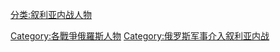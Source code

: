 [[分类:叙利亚内战人物|分类:叙利亚内战人物]]
[[Category:各戰爭俄羅斯人物|Category:各戰爭俄羅斯人物]]
[[Category:俄罗斯军事介入叙利亚内战|Category:俄罗斯军事介入叙利亚内战]]